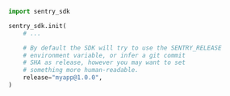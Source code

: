 ```python
import sentry_sdk

sentry_sdk.init(
    # ...

    # By default the SDK will try to use the SENTRY_RELEASE
    # environment variable, or infer a git commit
    # SHA as release, however you may want to set
    # something more human-readable.
    release="myapp@1.0.0",
)
```
